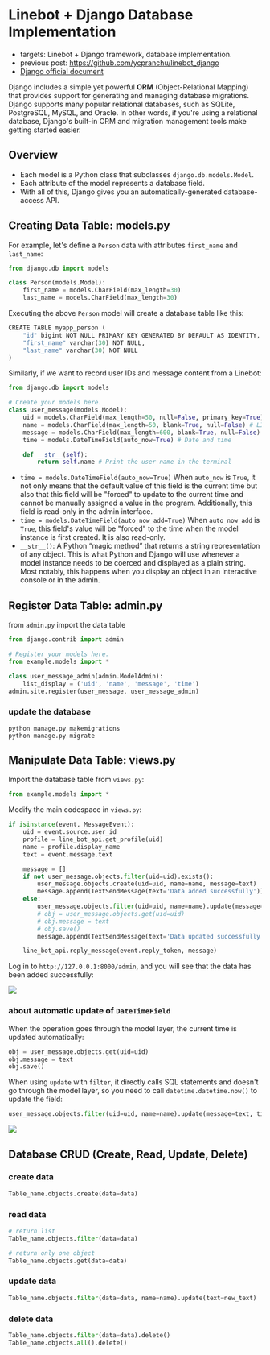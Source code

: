 Linebot + Django Database Implementation
===

- targets: Linebot + Django framework, database implementation.
- previous post: https://github.com/ycpranchu/linebot_django
- [Django official document](https://docs.djangoproject.com/en/4.2/topics/db/models/)

Django includes a simple yet powerful **ORM** (Object-Relational Mapping) that provides support for generating and managing database migrations. Django supports many popular relational databases, such as SQLite, PostgreSQL, MySQL, and Oracle. In other words, if you're using a relational database, Django's built-in ORM and migration management tools make getting started easier.

Overview
---

- Each model is a Python class that subclasses `django.db.models.Model`.
- Each attribute of the model represents a database field.
- With all of this, Django gives you an automatically-generated database-access API.

Creating Data Table: models.py
---

For example, let's define a `Person` data with attributes `first_name` and `last_name`:

```python
from django.db import models

class Person(models.Model):
    first_name = models.CharField(max_length=30)
    last_name = models.CharField(max_length=30)
```

Executing the above `Person` model will create a database table like this:

```python
CREATE TABLE myapp_person (
    "id" bigint NOT NULL PRIMARY KEY GENERATED BY DEFAULT AS IDENTITY,
    "first_name" varchar(30) NOT NULL,
    "last_name" varchar(30) NOT NULL
)
```

Similarly, if we want to record user IDs and message content from a Linebot:

```python filename="models.py"
from django.db import models

# Create your models here.
class user_message(models.Model):
    uid = models.CharField(max_length=50, null=False, primary_key=True)  # user id
    name = models.CharField(max_length=50, blank=True, null=False) # LINE name
    message = models.CharField(max_length=600, blank=True, null=False) # Text message record
    time = models.DateTimeField(auto_now=True) # Date and time

    def __str__(self):
        return self.name # Print the user name in the terminal
```


- `time = models.DateTimeField(auto_now=True)` When `auto_now` is `True`, it not only means that the default value of this field is the current time but also that this field will be "forced" to update to the current time and cannot be manually assigned a value in the program. Additionally, this field is read-only in the admin interface.
- `time = models.DateTimeField(auto_now_add=True)` When `auto_now_add` is `True`, this field's value will be "forced" to the time when the model instance is first created. It is also read-only.
- `__str__()`: A Python “magic method” that returns a string representation of any object. This is what Python and Django will use whenever a model instance needs to be coerced and displayed as a plain string. Most notably, this happens when you display an object in an interactive console or in the admin.

Register Data Table: admin.py
---

from `admin.py` import the data table

```python filename="admin.py"
from django.contrib import admin

# Register your models here.
from example.models import *

class user_message_admin(admin.ModelAdmin):
    list_display = ('uid', 'name', 'message', 'time')
admin.site.register(user_message, user_message_admin)
```

### update the database

```bash=
python manage.py makemigrations
python manage.py migrate
```

Manipulate Data Table: views.py
---

Import the database table from `views.py`:

```python
from example.models import *
```

Modify the main codespace in `views.py`:

```python filename="views.py"
if isinstance(event, MessageEvent):
    uid = event.source.user_id
    profile = line_bot_api.get_profile(uid)
    name = profile.display_name
    text = event.message.text

    message = []
    if not user_message.objects.filter(uid=uid).exists():
        user_message.objects.create(uid=uid, name=name, message=text)
        message.append(TextSendMessage(text='Data added successfully'))
    else:
        user_message.objects.filter(uid=uid, name=name).update(message=text, time=datetime.datetime.now())
        # obj = user_message.objects.get(uid=uid)
        # obj.message = text
        # obj.save()                
        message.append(TextSendMessage(text='Data updated successfully'))

    line_bot_api.reply_message(event.reply_token, message)
```

Log in to `http://127.0.0.1:8000/admin`, and you will see that the data has been added successfully:

![](https://hackmd.io/_uploads/ByqOMCMkT.png)

### about automatic update of `DateTimeField`

When the operation goes through the model layer, the current time is updated automatically:

```python
obj = user_message.objects.get(uid=uid)
obj.message = text
obj.save()
```

When using `update` with `filter`, it directly calls SQL statements and doesn't go through the model layer, so you need to call `datetime.datetime.now()` to update the field:

```python
user_message.objects.filter(uid=uid, name=name).update(message=text, time=datetime.datetime.now())
```

![](https://hackmd.io/_uploads/BkxTfRMkT.png)

Database CRUD (Create, Read, Update, Delete)
---

### create data

```python
Table_name.objects.create(data=data)
```

### read data

```python
# return list
Table_name.objects.filter(data=data)

# return only one object
Table_name.objects.get(data=data)
```

### update data

```python
Table_name.objects.filter(data=data, name=name).update(text=new_text)
```

### delete data

```python
Table_name.objects.filter(data=data).delete()
Table_name.objects.all().delete()
```
